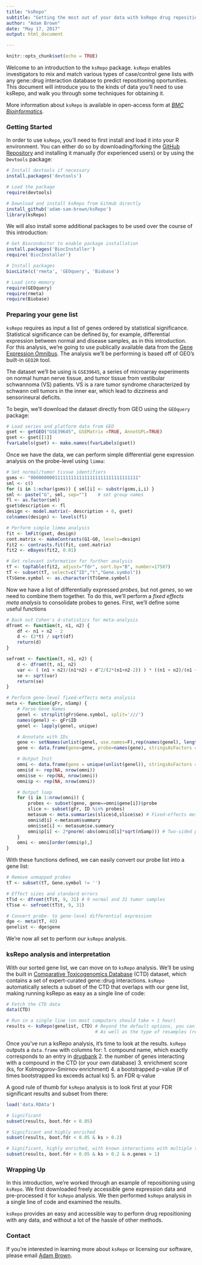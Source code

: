 ```yaml
---
title: "ksRepo"
subtitle: "Getting the most out of your data with ksRepo drug repositioning"
author: "Adam Brown"
date: "May 17, 2017"
output: html_document

---
```


```r
knitr::opts_chunk$set(echo = TRUE)
```

Welcome to an introduction to the `ksRepo` package. `ksRepo` enables investigators to mix and match various types of case/control gene lists with any gene::drug interaction database to predict repositioning oportunities. This document will introduce you to the kinds of data you'll need to use ksRepo, and walk you through some techniques for obtaining it.

More information about `ksRepo` is available in open-access form at _[BMC Bioinformatics](https://bmcbioinformatics.biomedcentral.com/articles/10.1186/s12859-016-0931-y)_.

### Getting Started

In order to use `ksRepo`, you'll need to first install and load it into your R environment. You can either do so by downloading/forking the [GitHub Repository](http://github.com/adam-sam-brown/ksRepo) and installing it manually (for experienced users) or by using the `Devtools` package:

```r
# Install devtools if necessary
install.packages('devtools')

# Load the package
require(devtools)

# Download and install ksRepo from GitHub directly
install_github('adam-sam-brown/ksRepo')
library(ksRepo)

```

We will also install some additional packages to be used over the course of this introduction:

```r
# Get Bioconductor to enable package installation
install.packages('BiocInstaller')
require('BiocInstaller')

# Install packages
biocLite(c('rmeta', 'GEOquery', 'Biobase')

# Load into memory
require(GEOquery)
require(rmeta)
require(Biobase)
```

### Preparing your gene list

`ksRepo` requires as input a list of genes ordered by statistical significance. Statistical significance can be defined by, for example, differential expression between normal and disease samples, as in this introduction. For this analysis, we're going to use publically available data from the [Gene Expression Omnibus](https://www.ncbi.nlm.nih.gov/geo/). The analysis we'll be performing is based off of GEO's built-in `GEO2R` tool.

The dataset we'll be using is `GSE39645`, a series of microarray experiments on normal human nerve tissue, and tumor tissue from vestibular schwannoma (VS) patients. VS is a rare tumor syndrome characterized by schwann cell tumors in the inner ear, which lead to dizziness and sensorineural deficits.

To begin, we'll download the dataset directly from GEO using the `GEOquery` package:

```r
# Load series and platform data from GEO
gset <- getGEO("GSE39645", GSEMatrix =TRUE, AnnotGPL=TRUE)
gset <- gset[[1]]
fvarLabels(gset) <- make.names(fvarLabels(gset))
```

Once we have the data, we can perform simple differential gene expression analysis on the probe-level using `limma`:

```r
# Set normal/tumor tissue identifiers
gsms <- "0000000001111111111111111111111111111111"
sml <- c()
for (i in 1:nchar(gsms)) { sml[i] <- substr(gsms,i,i) }
sml <- paste("G", sml, sep="")    # set group names
fl <- as.factor(sml)
gset$description <- fl
design <- model.matrix(~ description + 0, gset)
colnames(design) <- levels(fl)

# Perform simple limma analysis
fit <- lmFit(gset, design)
cont.matrix <- makeContrasts(G1-G0, levels=design)
fit2 <- contrasts.fit(fit, cont.matrix)
fit2 <- eBayes(fit2, 0.01)

# Get relevant information for further analysis
tT <- topTable(fit2, adjust="fdr", sort.by="B", number=17587)
tT <- subset(tT, select=c("ID","t","Gene.symbol"))
tT$Gene.symbol <- as.character(tT$Gene.symbol)
```

Now we have a list of differentially expressed _probes_, but not _genes_, so we need to combine them together. To do this, we'll perform a _fixed effects meta analysis_ to consolidate probes to genes. First, we'll define some useful functions

```r
# Back out Cohen's d-statistics for meta-analysis
dfromt <- function(t, n1, n2) {
    df <- n1 + n2 - 2
    d <- (2*t) / sqrt(df)
    return(d)
}

sefromt <- function(t, n1, n2) {
    d <- dfromt(t, n1, n2)
    var <- ( (n1 + n2)/(n1*n2) + d^2/(2*(n1+n2-2)) ) * ((n1 + n2)/(n1 + n2 - 2))
    se <- sqrt(var)
    return(se)
}

# Perform gene-level fixed-effects meta analysis
meta <- function(gFr, nSamp) {
    # Parse Gene Names
    genel <- strsplit(gFr$Gene.symbol, split='///')
    names(genel) <- gFr$ID
    genel <- lapply(genel, unique)

    # Annotate with IDs
    gene <- setNames(unlist(genel, use.names=F),rep(names(genel), lengths(genel)))
    gene <- data.frame(gene=gene, probe=names(gene), stringsAsFactors = F)

    # Output Init
    omni <- data.frame(gene = unique(unlist(genel)), stringsAsFactors = F)
    omni$d <- rep(NA, nrow(omni))
    omni$se <- rep(NA, nrow(omni))
    omni$p <- rep(NA, nrow(omni))

    # Output loop
    for (i in 1:nrow(omni)) {
        probes <- subset(gene, gene==omni$gene[i])$probe
        slice <- subset(gFr, ID %in% probes)
        metasum <- meta.summaries(slice$d,slice$se) # Fixed-effects meta-analysis of probe values
        omni$d[i] <-metasum$summary
        omni$se[i] <- metasum$se.summary
        omni$p[i] <- 2*pnorm(-abs(omni$d[i]*sqrt(nSamp))) # Two-sided p-value from d-statistic
    }
    omni <- omni[order(omni$p),]
}
```

With these functions defined, we can easily convert our probe list into a gene list:

```r
# Remove unmapped probes
tT <- subset(tT, Gene.symbol != '')

# Effect sizes and standard errors
tT$d <- dfromt(tT$t, 9, 31) # 9 normal and 31 tumor samples
tT$se <- sefromt(tT$t, 9, 31)

# Convert probe- to gene-level differential expression
dge <- meta(tT, 40)
genelist <- dge$gene
```

We're now all set to perform our `ksRepo` analysis.

### ksRepo analysis and interpretation

With our sorted gene list, we can move on to `ksRepo` analysis. We'll be using the built in [Comparative Toxicogenomics Database](http://ctdbase.org) (CTD) dataset, which contains a set of expert-curated gene::drug interactions. `ksRepo` automatically selects a subset of the CTD that overlaps with our gene list, making running ksRepo as easy as a single line of code:

```r
# Fetch the CTD data
data(CTD)

# Run in a single line (on most computers should take < 1 hour)
results <- ksRepo(genelist, CTD) # Beyond the default options, you can change the number of resamples performed
                                 # As well as the type of resamples (resampling compound lists or your input)
```

Once you've run a ksRepo analysis, it's time to look at the results. `ksRepo` outputs a `data.frame` with columns for:
1. compound name, which exactly corresponds to an entry in [drugbank](http://drugbank.ca)
2. the number of genes interacting with a compound in the CTD (or your own database)
3. enrichment score (ks, for Kolmogorov-Smirnov enrichment)
4. a bootstrapped p-value (# of times bootstrapped ks exceeds actual ks)
5. an FDR q-value

A good rule of thumb for `ksRepo` analysis is to look first at your FDR significant results and subset from there:
```r
load('data.RDAta')

```

```r
# Significant
subset(results, boot.fdr < 0.05)

# Significant and highly enriched
subset(results, boot.fdr < 0.05 & ks > 0.2)

# Significant, highly enriched, with known interactions with multiple target genes
subset(results, boot.fdr < 0.05 & ks > 0.2 & n.genes > 1)
```

### Wrapping Up

In this introduction, we're worked through an example of repositioning using `ksRepo`. We first downloaded freely accessible gene expression data and pre-processed it for `ksRepo` analysis. We then performed `ksRepo` analysis in a single line of code and examined the results.

`ksRepo` provides an easy and accessible way to perform drug repositioning with any data, and without a lot of the hassle of other methods.

### Contact

If you're interested in learning more about `ksRepo` or licensing our software, please email [Adam Brown](mailto:adam.sam.brown@gmail.com).
